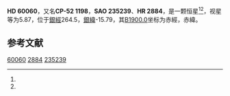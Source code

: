{{Starbox begin
| name = HD 60060
}}
{{Starbox observe
| epoch = [[J2000.0|J2000.0]]
| constell = {{星座名待查}}<ref name=SIMBAD>{{cite web
 | url=http://simbad.u-strasbg.fr/simbad/sim-id?Ident=HR+2884
 | title =Pulsating variable Star
 | publisher=Centre de Données astronomiques de Strasbourg
 | work=SIMBAD
 | accessdate=2012-07-13}}</ref><ref name=DATA>{{cite web
 | url=http://vizier.u-strasbg.fr/viz-bin/VizieR-5?-out.add=.&-source=5050&-corr=PK=HR&-out.max=9999&HR=2884
 | title=VizieR Detailed Page
 | accessdate=2012-07-13
 | archive-date=2016-03-04
 | archive-url=https://web.archive.org/web/20160304223407/http://vizier.u-strasbg.fr/viz-bin/VizieR-5?-out.add=.&-source=5050&-corr=PK=HR&-out.max=9999&HR=2884
 | dead-url=no
 }}</ref>
| 星官 = 
| ra = {{RA|7|29|59.6}}<ref name=SIMBAD /><ref name=DATA />
| dec = {{DEC|-52|39|4}}<ref name=SIMBAD /><ref name=DATA />
| appmag_v = 5.87<ref name=SIMBAD /><ref name=DATA />
}}
{{Starbox character
| class = K0III<ref name=SIMBAD /><ref name=DATA />
| b-v = 1.01<ref name=SIMBAD /><ref name=DATA />
| u-b = 0.83<ref name=SIMBAD /><ref name=DATA />
| r-i = <ref name=SIMBAD /><ref name=DATA />
| variable = 
}}
{{Starbox astrometry
| radial_v = 0.83
| prop_mo_ra = 26
| parallax = 
| p_error = 
}}
{{Starbox catalog
| names =CP-52 1198，[[SAO星表|SAO]] 235239，[[HD星表|HD]] 60060，[[HR星表|HR]] 2884}}
{{Starbox reference |Simbad=HR+2884}}
{{Starbox end}}

'''HD 60060'''，又名'''CP-52 1198'''，'''SAO 235239'''、'''HR 2884'''，是一颗恒星<ref name=SIMBAD /><ref name=DATA />，视星等为5.87，位于[[銀道座標系|銀經]]264.5，[[銀道座標系|銀緯]]-15.79，其[[B1900.0|B1900.0]]坐标为赤經{{RA|7|27|34.1}}，赤緯{{DEC|-52|-15.79|32}}。

== 参考文献 ==
{{reflist}}

{{star-stub}}

[[Category:HD和HDE天體|60060]]
[[Category:HR天體|2884]]
[[Category:SAO天體|235239]]